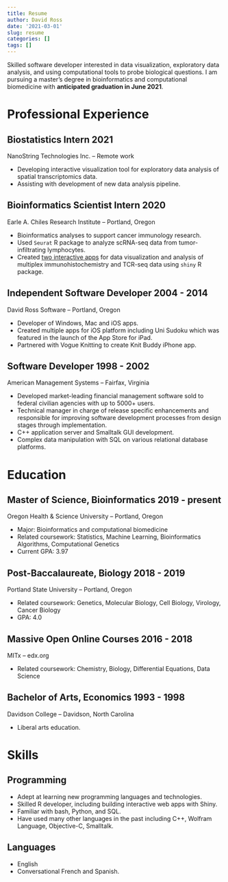 ```yaml
---
title: Resume
author: David Ross
date: '2021-03-01'
slug: resume
categories: []
tags: []
---
```


Skilled software developer interested in data visualization, exploratory data analysis, and using computational tools to probe biological questions. I am pursuing a master’s degree in bioinformatics and computational biomedicine with **anticipated graduation in June 2021**.

# Professional Experience

## Biostatistics Intern 2021

NanoString Technologies Inc. -- Remote work

- Developing interactive visualization tool for exploratory data analysis of spatial transcriptomics data.
- Assisting with development of new data analysis pipeline.

## Bioinformatics Scientist Intern 2020

Earle A. Chiles Research Institute -- Portland, Oregon

- Bioinformatics analyses to support cancer immunology research.
- Used `Seurat` R package to analyze scRNA-seq data from tumor-infiltrating lymphocytes.
- Created [two interactive apps](../blog/my-first-shiny-apps) for data visualization and analysis of multiplex immunohistochemistry and TCR-seq data using `shiny` R package.

## Independent Software Developer 2004 - 2014

David Ross Software -- Portland, Oregon

- Developer of Windows, Mac and iOS apps.
- Created multiple apps for iOS platform including Uni Sudoku which was featured in the launch of the App Store for iPad.
- Partnered with Vogue Knitting to create Knit Buddy iPhone app.

## Software Developer 1998 - 2002

American Management Systems -- Fairfax, Virginia

- Developed market-leading financial management software sold to federal civilian agencies with up to 5000+ users.
- Technical manager in charge of release specific enhancements and responsible for improving software development processes from design stages through implementation.
- C++ application server and Smalltalk GUI development.
- Complex data manipulation with SQL on various relational database platforms.

# Education

## Master of Science, Bioinformatics 2019 - present

Oregon Health & Science University -- Portland, Oregon

- Major: Bioinformatics and computational biomedicine
- Related coursework: Statistics, Machine Learning, Bioinformatics Algorithms, Computational Genetics
- Current GPA: 3.97

## Post-Baccalaureate, Biology 2018 - 2019

Portland State University -- Portland, Oregon

- Related coursework: Genetics, Molecular Biology, Cell Biology, Virology, Cancer Biology
- GPA: 4.0

## Massive Open Online Courses 2016 - 2018

MITx -- edx.org

- Related coursework: Chemistry, Biology, Differential Equations, Data Science

## Bachelor of Arts, Economics 1993 - 1998

Davidson College -- Davidson, North Carolina

- Liberal arts education.

# Skills

## Programming 
-	Adept at learning new programming languages and technologies.
-	Skilled R developer, including building interactive web apps with Shiny.
-	Familiar with bash, Python, and SQL.
-	Have used many other languages in the past including C++, Wolfram Language, Objective-C, Smalltalk.

## Languages
-	English
-	Conversational French and Spanish.